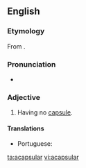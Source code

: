 ==English==

===Etymology===
{{PIE root|en|keh₂p}}
From {{prefix|a|capsular|lang=en}}.

===Pronunciation===
* {{a|US}} {{IPA|/ˌeɪˈkæp.sə.lɚ/|lang=en}}

===Adjective===
{{en-adj|-}}

# {{lb|en|botany}} Having no [[capsule]].

====Translations====
{{trans-top|having no capsule}}
* Portuguese: {{t|pt|acapsulado}}
{{trans-mid}}
{{trans-bottom}}

[[ta:acapsular]]
[[vi:acapsular]]